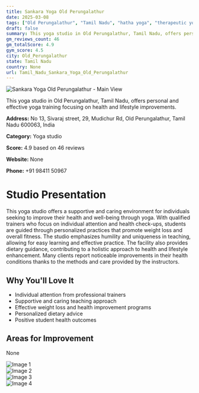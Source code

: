 ```yaml
---
title: Sankara Yoga Old Perungalathur
date: 2025-03-08
tags: ["Old Perungalathur", "Tamil Nadu", "hatha yoga", "therapeutic yoga", "supportive atmosphere", "individual attention", "Old Perungalathur"]  
draft: false
summary: This yoga studio in Old Perungalathur, Tamil Nadu, offers personal and effective yoga training focusing on health and lifestyle improvements.
gm_reviews_count: 46
gm_totalScore: 4.9
gym_score: 4.5
city: Old_Perungalathur
state: Tamil Nadu
country: None
url: Tamil_Nadu_Sankara_Yoga_Old_Perungalathur
---
```


<div className="aspect-[16/9] relative my-8">
  <img 
    src="https://lh5.googleusercontent.com/p/AF1QipM9oqdKsZu_896oX_O7NWNOWpwv60mdFsy1TwAM=w1920-h1080-k-no"
    alt="Sankara Yoga Old Perungalathur - Main View"
    className="object-cover absolute inset-0 w-full h-full rounded-lg"
  />
</div>

This yoga studio in Old Perungalathur, Tamil Nadu, offers personal and effective yoga training focusing on health and lifestyle improvements.

**Address:** No 13, Sivaraj street, 29, Mudichur Rd, Old Perungalathur, Tamil Nadu 600063, India

**Category:** Yoga studio

**Score:** 4.9 based on 46 reviews

**Website:** None

**Phone:** +91 98411 50967

# Studio Presentation

This yoga studio offers a supportive and caring environment for individuals seeking to improve their health and well-being through yoga. With qualified trainers who focus on individual attention and health check-ups, students are guided through personalized practices that promote weight loss and overall fitness. The studio emphasizes humility and uniqueness in teaching, allowing for easy learning and effective practice. The facility also provides dietary guidance, contributing to a holistic approach to health and lifestyle enhancement. Many clients report noticeable improvements in their health conditions thanks to the methods and care provided by the instructors.



## Why You'll Love It

- Individual attention from professional trainers
- Supportive and caring teaching approach
- Effective weight loss and health improvement programs
- Personalized dietary advice
- Positive student health outcomes

## Areas for Improvement

None

<div className="grid grid-cols-1 xl:grid-cols-2 gap-4 my-8">
<div className="aspect-[4/3] relative"><img src="https://lh5.googleusercontent.com/p/AF1QipN37ZvOYMhmyHm1s0iz7zanrk8ANfInn7f8luNG=w1920-h1080-k-no" alt="Image 1" className="object-cover absolute inset-0 w-full h-full rounded-lg" /></div>
<div className="aspect-[4/3] relative"><img src="https://lh5.googleusercontent.com/p/AF1QipMDIbYX-HdrtBt7M1WhjpybAykFMs9ljLf9Bvwr=w1920-h1080-k-no" alt="Image 2" className="object-cover absolute inset-0 w-full h-full rounded-lg" /></div>
<div className="aspect-[4/3] relative"><img src="https://lh5.googleusercontent.com/p/AF1QipPlpammuNMxbs_MDcNTVq6QoKtkSpkKl7v9oSVS=w1920-h1080-k-no" alt="Image 3" className="object-cover absolute inset-0 w-full h-full rounded-lg" /></div>
<div className="aspect-[4/3] relative"><img src="https://lh5.googleusercontent.com/p/AF1QipPBtvFg98cW9DR-DX6wgiB4EzFKlv8bag4RkZDU=w1920-h1080-k-no" alt="Image 4" className="object-cover absolute inset-0 w-full h-full rounded-lg" /></div>
</div>